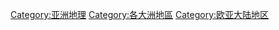 {{Commonscat|Subregions of Asia}}

[[Category:亚洲地理|Category:亚洲地理]]
[[Category:各大洲地區|Category:各大洲地區]]
[[Category:欧亚大陆地区|Category:欧亚大陆地区]]